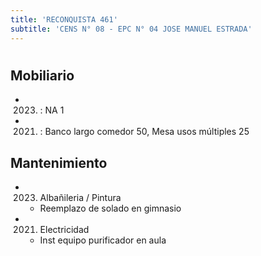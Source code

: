 ```yaml
---
title: 'RECONQUISTA 461'
subtitle: 'CENS N° 08 - EPC N° 04 JOSE MANUEL ESTRADA'
---
```


#


## Mobiliario

*  (2023) : NA 1 

*  (2021) : Banco largo comedor 50, Mesa usos múltiples 25 





## Mantenimiento

*  (2023) Albañileria / Pintura 
    + Reemplazo de solado en gimnasio

*  (2021) Electricidad 
    + Inst equipo purificador en aula



